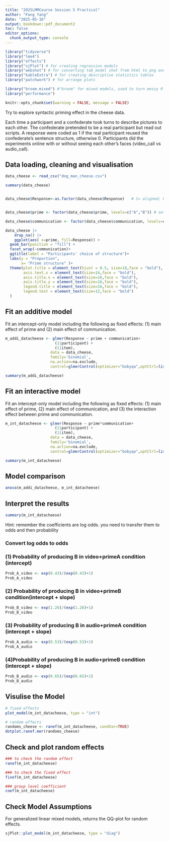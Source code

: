 ---
title: "2025LMMCourse Session 5 Practical"
author: "Fang Yang"
date: "2025-05-16"
output: bookdown::pdf_document2
toc: false
editor_options: 
  chunk_output_type: console
---


```{r install packages, include=FALSE}
library("tidyverse")
library("lme4")
library("effects")
library("sjPlot") # for creating regression models
library("webshot") # for converting tab_model shot from html to png and include it in the .pdf file of the report
library("kableExtra") # for creating descriptive statistics tables
library("patchwork") # for arrange plots 

library("broom.mixed") #"broom" for mixed models, used to turn messy R output into nicer table and plots
library("performance")

knitr::opts_chunk$set(warning = FALSE, message = FALSE) 
```


Try to explore syntactic priming effect in the cheese data.

Each time a participant and a confederate took turns to describe pictures to each other. The confederate pretended to be a real participant but read out scripts. A response were coded as 1 if the real participant reused the confederate's sentence structure, otherwise 0. Participants did the experiments online with or without seeing each other's faces (video_call vs audio_call).

## Data loading, cleaning and visualisation

```{r}
data_cheese <- read_csv("dog_man_cheese.csv")
```

```{r}
summary(data_cheese)


data_cheese$Response<-as.factor(data_cheese$Response)   # 1= aligned; 0 = not aligned


data_cheese$prime <- factor(data_cheese$prime, levels=c("A","B")) # set structure A as reference level 

data_cheese$communication <- factor(data_cheese$communication, levels=c("video_call","audio_call")) 
```


```{r, out.width = "80%", out.height = "100%"}

data_cheese |> 
    drop_na() |> 
    ggplot(aes( x=prime, fill=Response)) +
  geom_bar(position = "fill") +
  facet_wrap(~communication)+
  ggtitle(label = "Participants' choice of structure")+
  labs(y = "Proportion", 
       x= "Prime structure" )+ 
  theme(plot.title = element_text(hjust = 0.5, size=18,face = "bold"),
        axis.text.x = element_text(size=14,face = "bold"),
        axis.title.x = element_text(size=16,face = "bold"),
        axis.title.y = element_text(size=16,face = "bold"),
        legend.title = element_text(size=16,face = "bold"),
        legend.text = element_text(size=12,face = "bold")
  )
```

## Fit an additive model

Fit an intercept-only model including the following as fixed effects: (1) main 
effect of prime and (2) main effect of communication. 
 
```{r}
m_addi_datacheese <- glmer(Response ~ prime + communication+ 
                      (1|participant) + 
                      (1|item), 
                    data = data_cheese, 
                    family='binomial',
                    na.action=na.exclude,
                    control=glmerControl(optimizer="bobyqa",optCtrl=list(maxfun=2e5))) 

summary(m_addi_datacheese) 
```

## Fit an interactive model

Fit an intercept-only model including the following as fixed effects: (1) main 
effect of prime, (2) main effect of communication, and (3) the interaction effect 
between prime and communication. 

```{r}
m_int_datacheese <- glmer(Response ~ prime*communication+ 
                      (1|participant) + 
                      (1|item), 
                    data = data_cheese, 
                    family='binomial',
                    na.action=na.exclude,
                    control=glmerControl(optimizer="bobyqa",optCtrl=list(maxfun=2e5))) 

summary(m_int_datacheese) 
```

## Model comparison

```{r}
anova(m_addi_datacheese, m_int_datacheese)
```

## Interpret the results

```{r}
summary(m_int_datacheese)
```

Hint: remember the coefficients are log odds. you need to transfer them to odds and then probability

### Convert log odds to odds

### (1) Probability of producing B in video+primeA condition (intercept)
```{r}
Prob_A_video <- exp(0.43)/(exp(0.43)+1)
Prob_A_video
```

### (2) Probability of producing B in video+primeB condition(intercept + slope)

```{r}
Prob_B_video <- exp(1.26)/(exp(1.26)+1) 
Prob_B_video
```

### (3) Probability of producing B in audio+primeA condition (intercept + slope)
```{r}
Prob_A_audio <- exp(0.53)/(exp(0.53)+1) 
Prob_A_audio
```

### (4)Probability of producing B in audio+primeB condition (intercept + slope)
```{r}
Prob_B_audio <- exp(0.65)/(exp(0.65)+1) 
Prob_B_audio
```

## Visulise the Model

```{r, out.width = "80%", out.height = "100%"}
# fixed effects
plot_model(m_int_datacheese, type = "int")
```

```{r, out.width = "50%", out.height = "80%"}
# random effects 
randoms_cheese <- ranef(m_int_datacheese, condVar=TRUE)
dotplot.ranef.mer(randoms_cheese)
```

## Check and plot random effects

```{r results='hide'}
### to check the random effect
ranef(m_int_datacheese)

### to check the fixed effect
fixef(m_int_datacheese)

### group level coefficient
coef(m_int_datacheese)
```

## Check Model Assumptions

For generalized linear mixed models, returns the QQ-plot for random effects.

```{r, out.width = "50%", out.height = "80%"}
sjPlot::plot_model(m_int_datacheese, type = "diag") 


```


